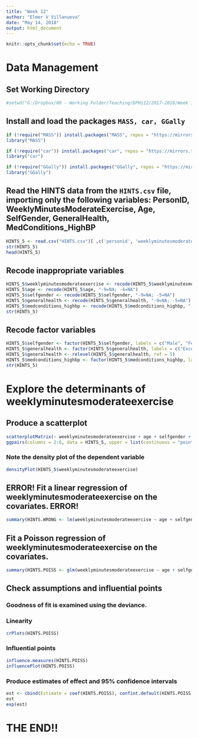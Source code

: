 ```yaml
---
title: "Week 12"
author: "Elmer V Villanueva"
date: "May 14, 2018"
output: html_document
---
```


```r
knitr::opts_chunk$set(echo = TRUE)
```

# Data Management
## Set Working Directory
```r
#setwd("G:/Dropbox/00 - Working Folder/Teaching/DPH112/2017-2018/Week 12")
```

## Install and load the packages `MASS, car, GGally`
```r
if (!require("MASS")) install.packages("MASS", repos = "https://mirrors.tuna.tsinghua.edu.cn/CRAN/")
library("MASS")

if (!require("car")) install.packages("car", repos = "https://mirrors.tuna.tsinghua.edu.cn/CRAN/")
library("car")

if (!require("GGally")) install.packages("GGally", repos = "https://mirrors.tuna.tsinghua.edu.cn/CRAN/")
library("GGally")
```


## Read the HINTS data from the `HINTS.csv` file, importing only the following variables: PersonID, WeeklyMinutesModerateExercise, Age, SelfGender, GeneralHealth, MedConditions_HighBP
```r
HINTS_5 <- read.csv("HINTS.csv")[ ,c('personid', 'weeklyminutesmoderateexercise', 'age', 'selfgender', 'generalhealth', 'medconditions_highbp')]
str(HINTS_5)
head(HINTS_5)
```

## Recode inappropriate variables
```r
HINTS_5$weeklyminutesmoderateexercise <- recode(HINTS_5$weeklyminutesmoderateexercise, "-9=NA")
HINTS_5$age <- recode(HINTS_5$age, "-9=NA; -4=NA")
HINTS_5$selfgender <- recode(HINTS_5$selfgender, "-9=NA; -5=NA")
HINTS_5$generalhealth <- recode(HINTS_5$generalhealth, "-9=NA; -5=NA")
HINTS_5$medconditions_highbp <- recode(HINTS_5$medconditions_highbp, "-9=NA; -1=NA")
str(HINTS_5)
```

## Recode factor variables
```r
HINTS_5$selfgender <- factor(HINTS_5$selfgender, labels = c("Male", "Female"))
HINTS_5$generalhealth <- factor(HINTS_5$generalhealth, labels = c("Excellent", "Very Good", "Good", "Fair", "Poor")) 
HINTS_5$generalhealth <- relevel(HINTS_5$generalhealth, ref = 5)
HINTS_5$medconditions_highbp <- factor(HINTS_5$medconditions_highbp, labels = c("Yes", "No"))
str(HINTS_5)
```

# Explore the determinants of weeklyminutesmoderateexercise
## Produce a scatterplot
```r
scatterplotMatrix(~ weeklyminutesmoderateexercise + age + selfgender + generalhealth + medconditions_highbp, data = HINTS_5)
ggpairs(columns = 2:6, data = HINTS_5, upper = list(continuous = "points"))
```

### Note the density plot of the dependent variable
```r
densityPlot(HINTS_5$weeklyminutesmoderateexercise)
```

## ERROR! Fit a linear regression of weeklyminutesmoderateexercise on the covariates. ERROR!
```r
summary(HINTS.WRONG <- lm(weeklyminutesmoderateexercise ~ age + selfgender + generalhealth + medconditions_highbp, data = HINTS_5))
```

## Fit a Poisson regression of weeklyminutesmoderateexercise on the covariates.
```r
summary(HINTS.POISS <- glm(weeklyminutesmoderateexercise ~ age + selfgender + generalhealth + medconditions_highbp, data = HINTS_5, family = "poisson"))
```

## Check assumptions and influential points
### Goodness of fit is examined using the deviance.
### Linearity
```r
crPlots(HINTS.POISS)
```

### Influential points
```r
influence.measures(HINTS.POISS)
influencePlot(HINTS.POISS)
```

### Produce estimates of effect and 95% confidence intervals
```r
est <- cbind(Estimate = coef(HINTS.POISS), confint.default(HINTS.POISS))
est
exp(est)
```

# THE END!!


